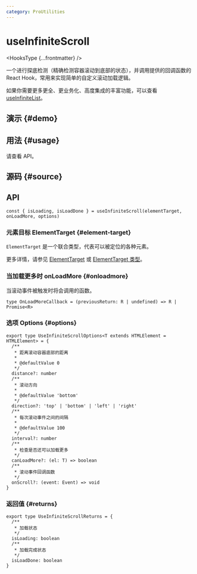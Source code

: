 ```yaml
---
category: ProUtilities
---
```


# useInfiniteScroll


<HooksType {...frontmatter} />

一个进行探底检测（精确检测容器滚动到底部的状态），并调用提供的回调函数的 React Hook，常用来实现简单的自定义滚动加载逻辑。

如果你需要更多更全、更业务化、高度集成的丰富功能，可以查看 [useInfiniteList](/reference/use-infinite-list)。

## 演示 \{#demo}


<App />

## 用法 \{#usage}

请查看 API。

## 源码 \{#source}


<Source />

## API

```tsx
const { isLoading, isLoadDone } = useInfiniteScroll(elementTarget, onLoadMore, options)
```

### 元素目标 ElementTarget \{#element-target}

`ElementTarget` 是一个联合类型，代表可以被定位的各种元素。

更多详情，请参见 [ElementTarget](/docs/fearetus/element-target) 或 [ElementTarget 类型](/docs/fearetus/element-target#element-target-types)。

### 当加载更多时 onLoadMore \{#onloadmore}

当滚动事件被触发时将会调用的函数。

```tsx
type OnLoadMoreCallback = (previousReturn: R | undefined) => R | Promise<R>
```

### 选项 Options \{#options}


```tsx
export type UseInfiniteScrollOptions<T extends HTMLElement = HTMLElement> = {
  /**
   * 距离滚动容器底部的距离
   *
   * @defaultValue 0
   */
  distance?: number
  /**
   * 滚动方向
   *
   * @defaultValue 'bottom'
   */
  direction?: 'top' | 'bottom' | 'left' | 'right'
  /**
   * 每次滚动事件之间的间隔
   *
   * @defaultValue 100
   */
  interval?: number
  /**
   * 检查是否还可以加载更多
   */
  canLoadMore?: (el: T) => boolean
  /**
   * 滚动事件回调函数
   */
  onScroll?: (event: Event) => void
}
```

### 返回值 \{#returns}

```tsx
export type UseInfiniteScrollReturns = {
  /**
   * 加载状态
   */
  isLoading: boolean
  /**
   * 加载完成状态
   */
  isLoadDone: boolean
}
```
